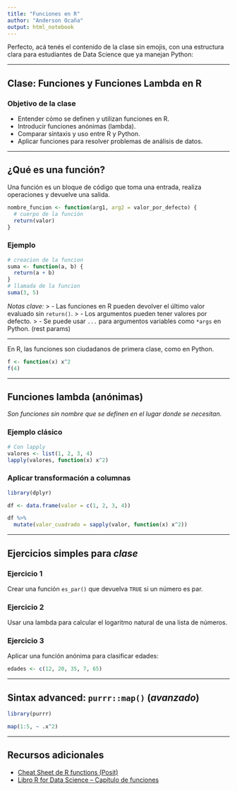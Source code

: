 ```yaml
---
title: "Funciones en R"
author: "Anderson Ocaña"
output: html_notebook
---
```


Perfecto, acá tenés el contenido de la clase sin emojis, con una estructura clara para estudiantes de Data Science que ya manejan Python:

---

## Clase: Funciones y Funciones Lambda en R

### Objetivo de la clase
- Entender cómo se definen y utilizan funciones en R.
- Introducir funciones anónimas (lambda).
- Comparar sintaxis y uso entre R y Python.
- Aplicar funciones para resolver problemas de análisis de datos.

---

## ¿Qué es una función?
Una función es un bloque de código que toma una entrada, realiza operaciones y devuelve una salida.

```R
nombre_funcion <- function(arg1, arg2 = valor_por_defecto) {
  # cuerpo de la función
  return(valor)
}
```

### Ejemplo

```R
# creacion de la funcion
suma <- function(a, b) {
  return(a + b)
}
# llamada de la funcion
suma(3, 5)
```


*Notas clave:*
> - Las funciones en R pueden devolver el último valor evaluado sin `return()`.
> - Los argumentos pueden tener valores por defecto.
> - Se puede usar `...` para argumentos variables como `*args` en Python. (rest params)

---

En R, las funciones son ciudadanos de primera clase, como en Python.

```R
f <- function(x) x^2
f(4)
```

---

## Funciones lambda (anónimas)
_Son funciones sin nombre que se definen en el lugar donde se necesitan._

### Ejemplo clásico

```R
# Con lapply
valores <- list(1, 2, 3, 4)
lapply(valores, function(x) x^2)
```

### Aplicar transformación a columnas

```R
library(dplyr)

df <- data.frame(valor = c(1, 2, 3, 4))

df %>% 
  mutate(valor_cuadrado = sapply(valor, function(x) x^2))
```

---

## Ejercicios simples para *clase*

### Ejercicio 1
Crear una función `es_par()` que devuelva `TRUE` si un número es par.

### Ejercicio 2
Usar una lambda para calcular el logaritmo natural de una lista de números.

### Ejercicio 3
Aplicar una función anónima para clasificar edades:
```R
edades <- c(12, 20, 35, 7, 65)
```

---

## Sintax advanced: `purrr::map()` (_avanzado_)

```R
library(purrr)

map(1:5, ~ .x^2)
```

---
## Recursos adicionales
- [Cheat Sheet de R functions (Posit)](https://posit.co/resources/cheatsheets/)
- [Libro R for Data Science – Capítulo de funciones](https://r4ds.hadley.nz/functions.html)
